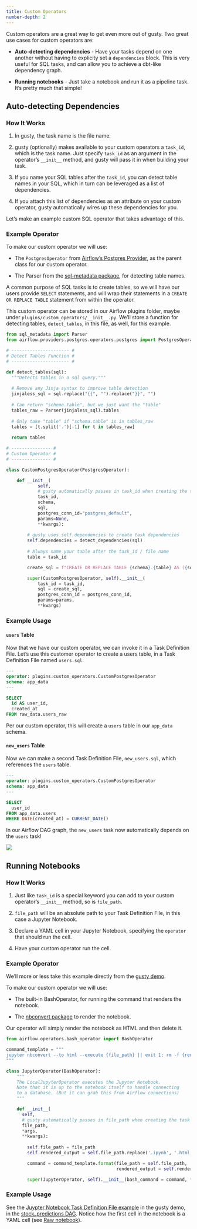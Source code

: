 ```yaml
---
title: Custom Operators
number-depth: 2
---
```


Custom operators are a great way to get even more out of gusty. Two great use cases for custom operators are:

- **Auto-detecting dependencies** - Have your tasks depend on one another without having to explicity set a `dependencies` block. This is very useful for SQL tasks, and can allow you to achieve a dbt-like dependency graph.

- **Running notebooks** - Just take a notebook and run it as a pipeline task. It's pretty much that simple!

## Auto-detecting Dependencies

### How It Works

1. In gusty, the task name is the file name.

2. gusty (optionally) makes available to your custom operators a `task_id`, which is the task name. Just specify `task_id` as an argument in the operator's `__init__` method, and gusty will pass it in when building your task.

3. If you name your SQL tables after the `task_id`, you can detect table names in your SQL, which in turn can be leveraged as a list of dependencies.

4. If you attach this list of dependencies as an attribute on your custom operator, gusty automatically wires up these dependencies for you.

Let's make an example custom SQL operator that takes advantage of this.

### Example Operator

To make our custom operator we will use:

- The `PostgresOperator` from [Airflow's Postgres Provider](https://airflow.apache.org/docs/apache-airflow-providers-postgres/stable/_api/airflow/providers/postgres/operators/postgres/index.html#airflow.providers.postgres.operators.postgres.PostgresOperator), as the parent class for our custom operator.

- The Parser from the [sql-metadata package](https://pypi.org/project/sql-metadata), for detecting table names.

A common purpose of SQL tasks is to create tables, so we will have our users provide `SELECT` statements, and will wrap their statements in a `CREATE OR REPLACE TABLE` statement from within the operator.

This custom operator can be stored in our Airflow plugins folder, maybe under `plugins/custom_operators/__init__.py`. We'll store a function for detecting tables, `detect_tables`, in this file, as well, for this example.

```python
from sql_metadata import Parser
from airflow.providers.postgres.operators.postgres import PostgresOperator

# ---------------------- #
# Detect Tables Function #
# ---------------------- #

def detect_tables(sql):
  """Detects tables in a sql query."""
  
  # Remove any Jinja syntax to improve table detection
  jinjaless_sql = sql.replace("{{", "").replace("}}", "")
  
  # Can return "schema.table", but we just want the "table"
  tables_raw = Parser(jinjaless_sql).tables
  
  # Only take "table" if "schema.table" is in tables_raw
  tables = [t.split('.')[-1] for t in tables_raw]
  
  return tables

# --------------- #
# Custom Operator #
# --------------- #

class CustomPostgresOperator(PostgresOperator):

    def __init__(
            self,
            # gusty automatically passes in task_id when creating the task
            task_id,
            schema,
            sql,
            postgres_conn_id="postgres_default",
            params=None,
            **kwargs):
        
        # gusty uses self.dependencies to create task dependencies
        self.dependencies = detect_dependencies(sql)
        
        # Always name your table after the task_id / file name
        table = task_id

        create_sql = f"CREATE OR REPLACE TABLE {schema}.{table} AS ({sql})"

        super(CustomPostgresOperator, self).__init__(
            task_id = task_id,
            sql = create_sql,
            postgres_conn_id = postgres_conn_id,
            params=params,
            **kwargs)
```

### Example Usage

#### `users` Table

Now that we have our custom operator, we can invoke it in a Task Definition File. Let's use this customer operator to create a users table, in a Task Definition File named `users.sql`.

```sql
---
operator: plugins.custom_operators.CustomPostgresOperator
schema: app_data
---

SELECT
  id AS user_id,
  created_at
FROM raw_data.users_raw
```

Per our custom operator, this will create a `users` table in our `app_data` schema.

#### `new_users` Table

Now we can make a second Task Definition File, `new_users.sql`, which references the `users` table.


```sql
---
operator: plugins.custom_operators.CustomPostgresOperator
schema: app_data
---

SELECT
  user_id
FROM app_data.users
WHERE DATE(created_at) = CURRENT_DATE()
```

In our Airflow DAG graph, the `new_users` task now automatically depends on the `users` task!

![](media/images/custom-operators/auto-deps.png){fig-align="center"}

## Running Notebooks

### How It Works

1. Just like `task_id` is a special keyword you can add to your custom operator's `__init__` method, so is `file_path`.

2. `file_path` will be an absolute path to your Task Definition File, in this case a Jupyter Notebook.

3. Declare a YAML cell in your Jupyter Notebook, specifying the `operator` that should run the cell.

4. Have your custom operator run the cell.

### Example Operator

We'll more or less take this example directly from the [gusty demo](https://github.com/pipeline-tools/gusty-demo/blob/main/airflow/operators/jupyter_operator.py).

To make our custom operator we will use:

- The built-in BashOperator, for running the command that renders the notebook.

- The [nbconvert package](https://pypi.org/project/nbconvert/) to render the notebook.

Our operator will simply render the notebook as HTML and then delete it.

```python
from airflow.operators.bash_operator import BashOperator

command_template = """
jupyter nbconvert --to html --execute {file_path} || exit 1; rm -f {rendered_output}
"""

class JupyterOperator(BashOperator):
    """
    The LocalJupyterOperator executes the Jupyter Notebook.
    Note that it is up to the notebook itself to handle connecting
    to a database. (But it can grab this from Airflow connections)
    """

    def __init__(
      self,
      # gusty automatically passes in file_path when creating the task
      file_path,
      *args,
      **kwargs):
      
        self.file_path = file_path
        self.rendered_output = self.file_path.replace('.ipynb', '.html')

        command = command_template.format(file_path = self.file_path,
                                          rendered_output = self.rendered_output)

        super(JupyterOperator, self).__init__(bash_command = command, *args, **kwargs)
```

### Example Usage

See the [Juypter Notebook Task Definition File example](https://github.com/pipeline-tools/gusty-demo/blob/main/airflow/dags/stock_predictions/stock_data.ipynb) in the gusty demo, in the [stock_predictions DAG](https://github.com/pipeline-tools/gusty-demo/tree/main/airflow/dags/stock_predictions). Notice how the first cell in the notebook is a YAML cell (see [Raw notebook](https://raw.githubusercontent.com/pipeline-tools/gusty-demo/main/airflow/dags/stock_predictions/stock_data.ipynb)).
